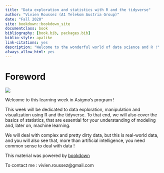```yaml
--- 
title: "Data exploration and statistics with R and the tidyverse"
author: "Vivien Roussez (A1 Telekom Austria Group)"
date: "Fall 2020"
site: bookdown::bookdown_site
documentclass: book
bibliography: [book.bib, packages.bib]
biblio-style: apalike
link-citations: yes
description: "Welcome to the wonderful world of data science and R !"
always_allow_html: yes
---
```


# Foreword

![](img/asigmo.png)

Welcome to this learning week in Asigmo's program ! 


This week will be dedicated to data exploration, manipulation and visualization using R and the tidyverse. To that end, we will also cover the basics of statistics, that are essential for your understanding of modeling and, later on, machine learning.


We will deal with complex and pretty dirty data, but this is real-world data, and you will also see that, more than artificial intelligence, you need common sense to deal with data !


This material was powered by [bookdown](https://bookdown.org/home/)

To contact me : vivien.roussez@gmail.com